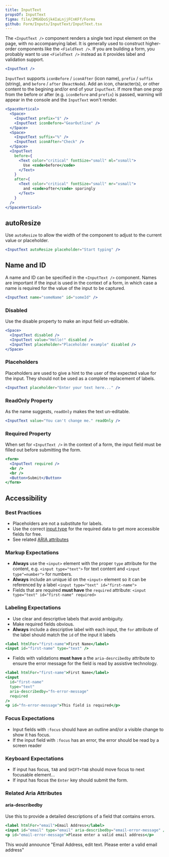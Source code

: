 ```yaml
---
title: InputText
propsOf: InputText
figma: file/2MG6DoSjk4IaLnjjFCnKFf/Forms
github: Form/Inputs/InputText/InputText.tsx
---
```


The `<InputText />` component renders a single text input element on the page, with no accompanying label. It is generally used to construct higher-order components like the `<FieldText />`. If you are building a form, you probably want to use `<FieldText />` instead as it provides label and validation support.

```jsx
<InputText />
```

`InputText` supports `iconBefore` / `iconAfter` (icon name), `prefix` / `suffix` (string), and `before` / `after` (`ReactNode`). Add an icon, character(s), or other content to the begining and/or end of your `InputText`.
If more than one prop from the before or after (e.g. `iconBefore` and `prefix`) is passed, warning will appear in the console and the `InputText` won't render.

```jsx
<SpaceVertical>
  <Space>
    <InputText prefix="$" />
    <InputText iconBefore="GearOutline" />
  </Space>
  <Space>
    <InputText suffix="%" />
    <InputText iconAfter="Check" />
  </Space>
  <InputText
    before={
      <Text color="critical" fontSize="small" ml="xsmall">
        Use <code>before</code>
      </Text>
    }
    after={
      <Text color="critical" fontSize="small" mr="xsmall">
        and <code>after</code> sparingly
      </Text>
    }
  />
</SpaceVertical>
```

## autoResize

Use `autoResize` to allow the width of the component to adjust to the current value or placeholder.

```jsx
<InputText autoResize placeholder="Start typing" />
```

## Name and ID

A name and ID can be specified in the `<InputText />` component. Names are important if the input is used in the context of a form, in which case a name is required for the value of the input to be captured.

```jsx
<InputText name="someName" id="someId" />
```

### Disabled

Use the disable property to make an input field un-editable.

```jsx
<Space>
  <InputText disabled />
  <InputText value="Hello!" disabled />
  <InputText placeholder="Placeholder example" disabled />
</Space>
```

### Placeholders

Placeholders are used to give a hint to the user of the expected value for the input. They should not be used as a complete replacement of labels.

```jsx
<InputText placeholder="Enter your text here..." />
```

### ReadOnly Property

As the name suggests, `readOnly` makes the text un-editable.

```jsx
<InputText value="You can't change me." readOnly />
```

### Required Property

When set for `<InputText />` in the context of a form, the input field must be filled out before submitting the form.

```jsx
<form>
  <InputText required />
  <br />
  <br />
  <Button>Submit</Button>
</form>
```

## Accessibility

### Best Practices

- Placeholders are not a substitute for labels.
- Use the correct [input type](https://developer.mozilla.org/en-US/docs/Web/HTML/Element/input#Form_%3Cinput%3E_types_) for the required data to get more accessible fields for free.
- See related [ARIA attributes](#related-aria-attributes)

### Markup Expectations

- **Always** use the `<input>` element with the proper `type` attribute for the content, e.g. `<input type="text">` for text content and `<input type"=number">` for numbers.
- **Always** include an unique id on the `<input>` element so it can be referenced by a label `<input type="text" id="first-name">`
- Fields that are required **must have** the `required` attribute: `<input type="text" id="first-name" required>`

### Labeling Expectations

- Use clear and descriptive labels that avoid ambiguity.
- Make required fields obvious.
- **Always** include a descriptive label with each input, the `for` attribute of the label should match the `id` of the input it labels

```jsx
<label htmlFor="first-name">First Name</label>
<input id="first-name" type="text" />
```

- Fields with validations **must have** a the `aria-desrcibedby` attribute to ensure the error message for the field is read by assistive technology.

```jsx
<label htmlFor="first-name">First Name</label>
<input
  id="first-name"
  type="text"
  aria-describedby="fn-error-message"
  required
/>
<p id="fn-error-message">This field is required</p>
```

### Focus Expectations

- Input fields with `:focus` should have an outline and/or a visible change to show it has focus.
- If the input field with `:focus` has an error, the error should be read by a screen reader

### Keyboard Expectations

- If input has focus, `TAB` and `SHIFT+TAB` should move focus to next focusable element...
- If input has focus the `Enter` key should submit the form.

### Related Aria Attributes

#### aria-describedby

Use this to provide a detailed descriptions of a field that contains errors.

```jsx
<label htmlFor="email">Email Address</label>
<input id="email" type="email" aria-describedby="email-error-message" />
<p id="email-error-message">Please enter a valid email address</p>
```

This would announce "Email Address, edit text. Please enter a valid email address"
